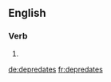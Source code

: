 
==English==

===Verb===
{{head|en|verb form}}

# {{en-third-person singular of|depredate}}

[[de:depredates]]
[[fr:depredates]]
